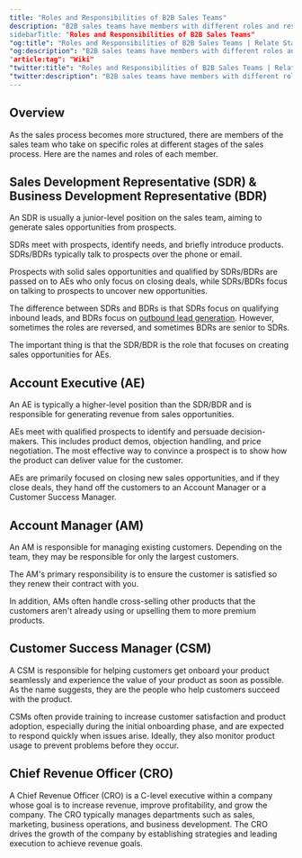 ```yaml
---
title: "Roles and Responsibilities of B2B Sales Teams"
description: "B2B sales teams have members with different roles and responsibilities.”
sidebarTitle: "Roles and Responsibilities of B2B Sales Teams"
"og:title": "Roles and Responsibilities of B2B Sales Teams | Relate Startup Wiki"
"og:description": "B2B sales teams have members with different roles and responsibilities.”
"article:tag": "Wiki"
"twitter:title": "Roles and Responsibilities of B2B Sales Teams | Relate Startup Wiki"
"twitter:description": "B2B sales teams have members with different roles and responsibilities.”
---
```


## Overview

As the sales process becomes more structured, there are members of the sales team who take on specific roles at different stages of the sales process. Here are the names and roles of each member. 

## Sales Development Representative (SDR) & Business Development Representative (BDR)

An SDR is usually a junior-level position on the sales team, aiming to generate sales opportunities from prospects. 

SDRs meet with prospects, identify needs, and briefly introduce products. SDRs/BDRs typically talk to prospects over the phone or email. 

Prospects with solid sales opportunities and qualified by SDRs/BDRs are passed on to AEs who only focus on closing deals, while SDRs/BDRs focus on talking to prospects to uncover new opportunities. 

The difference between SDRs and BDRs is that SDRs focus on qualifying inbound leads, and BDRs focus on [outbound lead generation](https://www.relate.so/blog/3-steps-to-successful-prospecting/). However, sometimes the roles are reversed, and sometimes BDRs are senior to SDRs. 

The important thing is that the SDR/BDR is the role that focuses on creating sales opportunities for AEs.

## Account Executive (AE)

An AE is typically a higher-level position than the SDR/BDR and is responsible for generating revenue from sales opportunities. 

AEs meet with qualified prospects to identify and persuade decision-makers. This includes product demos, objection handling, and price negotiation. The most effective way to convince a prospect is to show how the product can deliver value for the customer. 

AEs are primarily focused on closing new sales opportunities, and if they close deals, they hand off the customers to an Account Manager or a Customer Success Manager.

## Account Manager (AM)

An AM is responsible for managing existing customers. Depending on the team, they may be responsible for only the largest customers. 

The AM's primary responsibility is to ensure the customer is satisfied so they renew their contract with you. 

In addition, AMs often handle cross-selling other products that the customers aren't already using or upselling them to more premium products. 

## Customer Success Manager (CSM)

A CSM is responsible for helping customers get onboard your product seamlessly and experience the value of your product as soon as possible. As the name suggests, they are the people who help customers succeed with the product. 

CSMs often provide training to increase customer satisfaction and product adoption, especially during the initial onboarding phase, and are expected to respond quickly when issues arise. Ideally, they also monitor product usage to prevent problems before they occur. 

## Chief Revenue Officer (CRO)

A Chief Revenue Officer (CRO) is a C-level executive within a company whose goal is to increase revenue, improve profitability, and grow the company. The CRO typically manages departments such as sales, marketing, business operations, and business development. The CRO drives the growth of the company by establishing strategies and leading execution to achieve revenue goals.
